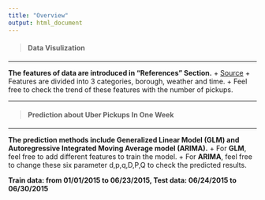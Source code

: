 ```yaml
---
title: "Overview"
output: html_document
---
```


> #### Data Visulization 

***

**The features of data are introduced in "References" Section.**
+ [Source](https://www.kaggle.com/yannisp/uber-pickups-enriched) 
+ Features are divided into 3 categories, borough, weather and time. 
+ Feel free to check the trend of these features with the number of pickups.

***


> #### Prediction about Uber Pickups In One Week

***

**The prediction methods include Generalized Linear Model (GLM) and Autoregressive Integrated Moving Average model (ARIMA).** 
+ For **GLM**, feel free to add different features to train the model. 
+ For **ARIMA**, feel free to change these six parameter d,p,q,D,P,Q to check the predicted results. 

**Train data: from 01/01/2015 to 06/23/2015, Test data: 06/24/2015 to 06/30/2015 **


